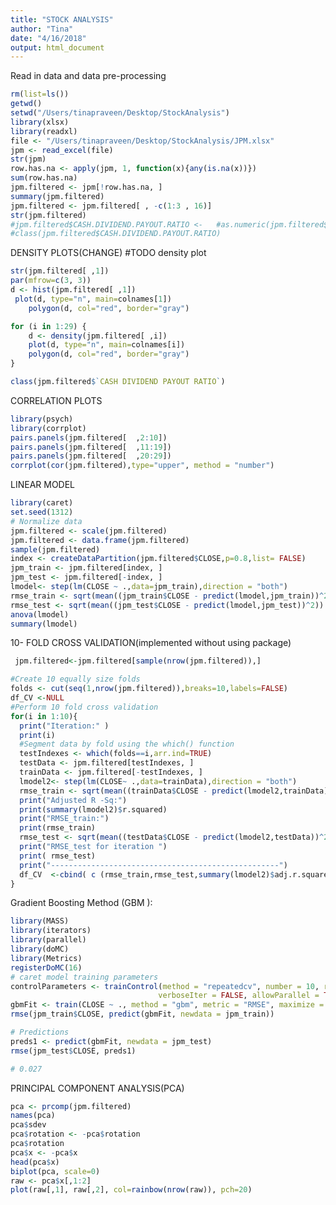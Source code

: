 ```yaml
---
title: "STOCK ANALYSIS"
author: "Tina"
date: "4/16/2018"
output: html_document
---
```

Read in data and data pre-processing
```r
rm(list=ls())
getwd()
setwd("/Users/tinapraveen/Desktop/StockAnalysis")
library(xlsx)
library(readxl)
file <- "/Users/tinapraveen/Desktop/StockAnalysis/JPM.xlsx"
jpm <- read_excel(file)
str(jpm)
row.has.na <- apply(jpm, 1, function(x){any(is.na(x))})
sum(row.has.na)
jpm.filtered <- jpm[!row.has.na, ]
summary(jpm.filtered)
jpm.filtered <- jpm.filtered[ , -c(1:3 , 16)]
str(jpm.filtered)
#jpm.filtered$CASH.DIVIDEND.PAYOUT.RATIO <-   #as.numeric(jpm.filtered$CASH.DIVIDEND.PAYOUT.RATIO)
#class(jpm.filtered$CASH.DIVIDEND.PAYOUT.RATIO)

```

DENSITY PLOTS(CHANGE)
#TODO density plot
```r


str(jpm.filtered[ ,1])
par(mfrow=c(3, 3))
d <- hist(jpm.filtered[ ,1])
 plot(d, type="n", main=colnames[1])
    polygon(d, col="red", border="gray")

for (i in 1:29) {
    d <- density(jpm.filtered[ ,i])
    plot(d, type="n", main=colnames[i])
    polygon(d, col="red", border="gray")
}

class(jpm.filtered$`CASH DIVIDEND PAYOUT RATIO`)
```
CORRELATION PLOTS
```r
library(psych)
library(corrplot)
pairs.panels(jpm.filtered[  ,2:10])
pairs.panels(jpm.filtered[  ,11:19])
pairs.panels(jpm.filtered[  ,20:29])
corrplot(cor(jpm.filtered),type="upper", method = "number")

```
LINEAR MODEL
```r
library(caret)
set.seed(1312)
# Normalize data 
jpm.filtered <- scale(jpm.filtered)
jpm.filtered <- data.frame(jpm.filtered)
sample(jpm.filtered)
index <- createDataPartition(jpm.filtered$CLOSE,p=0.8,list= FALSE)
jpm_train <- jpm.filtered[index, ]
jpm_test <- jpm.filtered[-index, ]
lmodel<- step(lm(CLOSE ~ .,data=jpm_train),direction = "both")
rmse_train <- sqrt(mean((jpm_train$CLOSE - predict(lmodel,jpm_train))^2))
rmse_test <- sqrt(mean((jpm_test$CLOSE - predict(lmodel,jpm_test))^2))
anova(lmodel)
summary(lmodel)


```
10- FOLD CROSS VALIDATION(implemented without using package)

```r
 jpm.filtered<-jpm.filtered[sample(nrow(jpm.filtered)),]

#Create 10 equally size folds
folds <- cut(seq(1,nrow(jpm.filtered)),breaks=10,labels=FALSE)
df_CV <-NULL
#Perform 10 fold cross validation
for(i in 1:10){
  print("Iteration:" )
  print(i)
  #Segment data by fold using the which() function 
  testIndexes <- which(folds==i,arr.ind=TRUE)
  testData <- jpm.filtered[testIndexes, ]
  trainData <- jpm.filtered[-testIndexes, ]
  lmodel2<- step(lm(CLOSE~ .,data=trainData),direction = "both")
  rmse_train <- sqrt(mean((trainData$CLOSE - predict(lmodel2,trainData))^2))
  print("Adjusted R -Sq:")
  print(summary(lmodel2)$r.squared)
  print("RMSE_train:")
  print(rmse_train)
  rmse_test <- sqrt(mean((testData$CLOSE - predict(lmodel2,testData))^2))
  print("RMSE_test for iteration ")
  print( rmse_test)
  print("---------------------------------------------------") 
  df_CV  <-cbind( c (rmse_train,rmse_test,summary(lmodel2)$adj.r.squared))
}
```
Gradient Boosting Method (GBM ):
```r
library(MASS)
library(iterators)
library(parallel)
library(doMC)
library(Metrics)
registerDoMC(16)
# caret model training parameters
controlParameters <- trainControl(method = "repeatedcv", number = 10, repeats = 5, 
                                 verboseIter = FALSE, allowParallel = TRUE)
gbmFit <- train(CLOSE ~ ., method = "gbm", metric = "RMSE", maximize = FALSE,trControl = controlParameters, tuneGrid = expand.grid(n.trees = (4:10) * 50, interaction.depth = c(5), shrinkage = c(0.05), n.minobsinnode = c(10)), data = jpm_train, verbose = FALSE)
rmse(jpm_train$CLOSE, predict(gbmFit, newdata = jpm_train))

# Predictions
preds1 <- predict(gbmFit, newdata = jpm_test)
rmse(jpm_test$CLOSE, preds1)

# 0.027
```
PRINCIPAL COMPONENT ANALYSIS(PCA)
```r
pca <- prcomp(jpm.filtered)
names(pca)
pca$sdev
pca$rotation <- -pca$rotation
pca$rotation
pca$x <- -pca$x
head(pca$x)
biplot(pca, scale=0)
raw <- pca$x[,1:2]
plot(raw[,1], raw[,2], col=rainbow(nrow(raw)), pch=20)




```